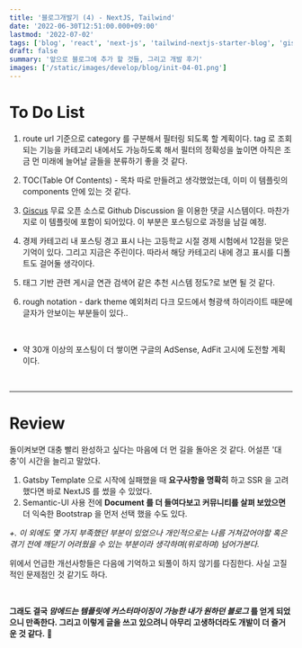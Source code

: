 ```yaml
---
title: '블로그개발기 (4) - NextJS, Tailwind'
date: '2022-06-30T12:51:00.000+09:00'
lastmod: '2022-07-02'
tags: ['blog', 'react', 'next-js', 'tailwind-nextjs-starter-blog', 'giscus']
draft: false
summary: '앞으로 블로그에 추가 할 것들, 그리고 개발 후기'
images: ['/static/images/develop/blog/init-04-01.png']
---
```


# To Do List

1. route url 기준으로 category 를 구분해서 필터링 되도록 할 계획이다.
   tag 로 조회되는 기능을 카테고리 내에서도 가능하도록 해서 필터의 정확성을 높이면 아직은 조금 먼 미래에 늘어날 글들을 분류하기 좋을 것 같다.

2. TOC(Table Of Contents) - 목차
   따로 만들려고 생각했었는데, 이미 이 템플릿의 components 안에 있는 것 같다.

3. [Giscus](https://giscus.app/ko)
   무료 오픈 소스로 Github Discussion 을 이용한 댓글 시스템이다. 마찬가지로 이 템플릿에 포함이 되어있다.
   이 부분은 포스팅으로 과정을 남길 예정.

4. 경제 카테고리 내 포스팅 경고 표시
   나는 고등학교 시절 경제 시험에서 12점을 맞은 기억이 있다. 그리고 지금은 주린이다.
   따라서 해당 카테고리 내에 경고 표시를 디폴트도 걸어둘 생각이다.

5. 태그 기반 관련 게시글
   연관 검색어 같은 추천 시스템 정도?로 보면 될 것 같다.

6. rough notation - dark theme 예외처리
   다크 모드에서 형광색 하이라이트 때문에 글자가 안보이는 부분들이 있다..

<br />

-   약 30개 이상의 포스팅이 더 쌓이면 구글의 AdSense, AdFit 고시에 도전할 계획이다.

<br />

---

# Review

돌이켜보면 대충 빨리 완성하고 싶다는 마음에 더 먼 길을 돌아온 것 같다. 어설픈 '대충'이 시간을 늘리고 말았다.

1. Gatsby Template 으로 시작에 실패했을 때 **요구사항을 명확히** 하고 SSR 을 고려했다면 바로 NextJS 를 썼을 수 있었다.
2. Semantic-UI 사용 전에 **Document 를 더 들여다보고 커뮤니티를 살펴 보았으면** 더 익숙한 Bootstrap 을 먼저 선택 했을 수도 있다.

_+. 이 외에도 몇 가지 부족했던 부분이 있었으나 개인적으로는 나름 거쳐갔어야할 혹은 겪기 전에 깨닫기 어려웠을 수 있는 부분이라 생각하며(위로하며) 넘어가본다._

위에서 언급한 개선사항들은 다음에 기억하고 되풀이 하지 않기를 다짐한다. 사실 고질적인 문제점인 것 같기도 하다.

<br />

**그래도 결국 _맘에드는 템플릿에 커스터마이징이 가능한 내가 원하던 블로그_ 를 얻게 되었으니 만족한다.
그리고 이렇게 글을 쓰고 있으려니 아무리 고생하더라도 개발이 더 즐거운 것 같다.** 🎉
